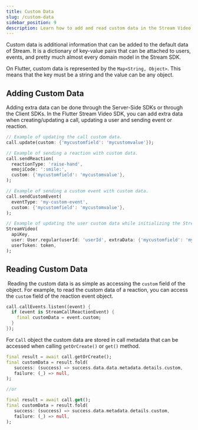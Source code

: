 ```yaml
---
title: Custom Data
slug: /custom-data
sidebar_position: 9
description: Learn how to add and read custom data in the Stream Video Flutter SDK.
---
```


Custom data is additional information that can be added to the default data of Stream. It is a dictionary of key-value pairs that can be attached to users, events, and pretty much almost every domain model in the Stream SDK.

On Flutter, custom data is represented by the `Map<String, Object>`. This means that the key must be a string and the value can be any object.

## Adding Custom Data

Adding extra data can be done through the Server-Side SDKs or through the Client SDKs. In the Flutter Stream Video SDK, you can add extra data when creating/updating a call, updating a user and sending event or reaction.

```dart
// Example of updating the call custom data.
call.update(custom: {'mycustomfield': 'mycustomvalue'});

// Example of sending a reaction with custom data.
call.sendReaction(
  reactionType: 'raise-hand',
  emojiCode: ':smile:',
  custom: {'mycustomfield': 'mycustomvalue'},
);

// Example of sending a custom event with custom data.
call.sendCustomEvent(
  eventType: 'my-custom-event',
  custom: {'mycustomfield': 'mycustomvalue'},
);

// Example of updating the user custom data while initializing the StreamVideo.
StreamVideo(
  apiKey,
  user: User.regular(userId: 'userId', extraData: {'mycustomfield': 'mycustomvalue'}),
  userToken: token,
);
```

## Reading Custom Data
​
Reading the custom data is as simple as accessing the `custom` field of the object. For example, to read the custom data of a reaction, you can access the `custom` field of the reaction event object.

```dart
call.callEvents.listen((event) {
  if (event is StreamCallReactionEvent) {
    final customData = event.custom;
  }
});
```

For `Call` object the custom data are stored in call metadata that can be accessed when calling `getOrCreate()` or `get()` method.

```dart
final result = await call.getOrCreate();
final customData = result.fold(
   success: (success) => success.data.data.metadata.details.custom,
   failure: (_) => null,
);

//or

final result = await call.get();
final customData = result.fold(
   success: (success) => success.data.metadata.details.custom,
   failure: (_) => null,
);
```